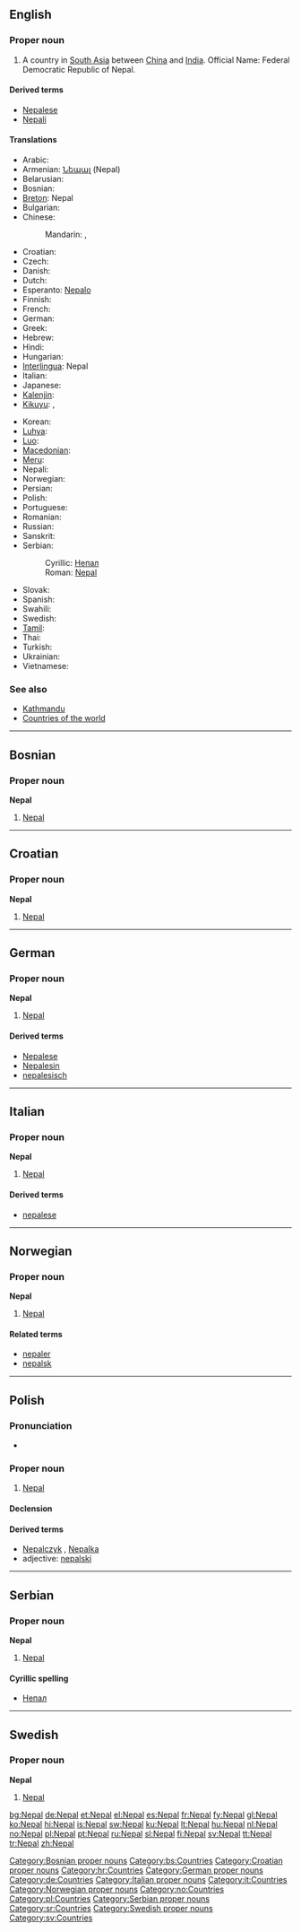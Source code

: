 {{also|Népal}}
==English==
{{wikipedia}}

===Proper noun===
{{en-proper-noun}}

# A country in [[South Asia]] between [[China]] and [[India]]. Official Name: Federal Democratic Republic of Nepal.

====Derived terms====
* [[Nepalese]]
* [[Nepali]]

====Translations====
{{trans-top|Federal Democratic Republic of Nepal}}
* Arabic: {{t|ar|نيبال|m|tr=nibaal|sc=Arab}}
* Armenian: [[Նեպալ]] (Nepal)
* Belarusian: {{t|be|Непал|m|tr=Nepál|sc=Cyrl}}
* Bosnian: {{t-|bs|Nepal|m}}
* [[Breton]]: Nepal
* Bulgarian: {{t|bg|Непал|f|tr=Nepal|sc=Cyrl}}
* Chinese:
*: Mandarin: {{t|zh|尼泊爾|sc=Hani}},  {{t|zh|尼泊尔|tr=Níbó'ěr|sc=Hani}}
* Croatian: {{t-|hr|Nepal|m}}
* Czech: {{t-|cs|Nepál|m}}
* Danish: {{t-|da|Nepal}}
* Dutch: {{t+|nl|Nepal}}
* Esperanto: [[Nepalo]]
* Finnish: {{t+|fi|Nepal}}
* French: {{t+|fr|Népal|m}}
* German: {{t+|de|Nepal}}
* Greek: {{t+|el|Νεπάλ|sc=Grek}}
* Hebrew: {{t|he|נפאל|tr=nepal|sc=Hebr}}
* Hindi: {{t|hi|नेपाल|tr=Nepāl|sc=Deva}}
* Hungarian: {{t+|hu|Nepál}}
* [[Interlingua]]: Nepal
* Italian: {{t-|it|Nepal|m}}
* Japanese: {{t+|ja|ネパール|tr=nepāru|sc=Jpan}}
* [[Kalenjin]]: {{tø|kln|Nepal}}
* [[Kikuyu]]: {{tø|ki|Nepal}},  {{tø|ki|Nepal}}
{{trans-mid}}
* Korean: {{t|ko|네팔|tr=Nepal|sc=Kore}}
* [[Luhya]]: {{tø|luy|Nepal}}
* [[Luo]]: {{tø|luo|Nepal}}
* [[Macedonian]]: {{t+|mk|Непал|m|tr=Népal|sc=Cyrl|xs=Macedonian}}
* [[Meru]]: {{tø|mer|Nepal}}
* Nepali: {{t|ne|नेपाल|tr=Nepāl|sc=Deva}}
* Norwegian: {{t+|no|Nepal}}
* Persian: {{t-|fa|نپال|tr=Nepâl|sc=fa-Arab|xs=Persian}}
* Polish: {{t+|pl|Nepal|m}}
* Portuguese: {{t+|pt|Nepal}}
* Romanian: {{t-|ro|Nepal|n}}
* Russian: {{t+|ru|Непал|m|tr=Nepál|sc=Cyrl}}
* Sanskrit: {{t|sa|नेपाल|sc=Deva}}
* Serbian:
*: Cyrillic: [[Непал#Serbian|Непал]] {{m}}
*: Roman: [[Nepal#Serbian|Nepal]] {{m}}
* Slovak: {{t-|sk|Nepál}}
* Spanish: {{t+|es|Nepal}}
* Swahili: {{t+|sw|Nepal|xs=Swahili}}
* Swedish: {{t+|sv|Nepal}}
* [[Tamil]]: {{t|ta|நேபாளம்|sc=Taml}}
* Thai: {{t|th|ประเทศเนปาล|sc=Thai}}
* Turkish: {{t+|tr|Nepal}}
* Ukrainian: {{t|uk|Непал|m|tr=Nepál|sc=Cyrl}}
* Vietnamese: {{t|vi|Nepal}}
{{trans-bottom}}

===See also===
* [[Kathmandu]]
* [[Appendix:Countries of the world|Countries of the world]]

----

==Bosnian==

===Proper noun===
'''Nepal''' {{m}}

# [[#English|Nepal]]

[[Category:Bosnian proper nouns]]
[[Category:bs:Countries]]

----

==Croatian==

===Proper noun===
'''Nepal''' {{m}}

# [[#English|Nepal]]

[[Category:Croatian proper nouns]]
[[Category:hr:Countries]]

----

==German==
{{wikipedia|lang=de}}

===Proper noun===
'''Nepal''' {{n}}

# [[#English|Nepal]]

====Derived terms====
* [[Nepalese]]
* [[Nepalesin]]
* [[nepalesisch]]

[[Category:German proper nouns]]
[[Category:de:Countries]]

----

==Italian==
{{wikipedia|lang=it}}

===Proper noun===
'''Nepal''' {{m}}

# [[#English|Nepal]]

====Derived terms====
* [[nepalese]]

[[Category:Italian proper nouns]]
[[Category:it:Countries]]

----

==Norwegian==

===Proper noun===
'''Nepal'''

# [[#English|Nepal]]

====Related terms====
* [[nepaler]]
* [[nepalsk]]

[[Category:Norwegian proper nouns]]
[[Category:no:Countries]]

----

==Polish==

===Pronunciation===
* {{IPA|/ˈnɛpal/|lang=pl}}

===Proper noun===
{{infl|pl|proper noun|g=m}}

# [[#English|Nepal]]

====Declension====
{{pl-decl-noun-sing
|Nepal
|Nepalu
|Nepalowi
|Nepal
|Nepalem
|Nepalu
|Nepalu
}}

====Derived terms====
* [[Nepalczyk]] {{m}}, [[Nepalka]] {{f}}
* adjective: [[nepalski]]

[[Category:pl:Countries]]

----

==Serbian==

===Proper noun===
'''Nepal''' {{m}}

# [[#English|Nepal]]

====Cyrillic spelling====
* [[Непал#Serbian|Непал]]

[[Category:Serbian proper nouns]]
[[Category:sr:Countries]]

----

==Swedish==

===Proper noun===
'''Nepal'''

# [[#English|Nepal]]

[[Category:Swedish proper nouns]]
[[Category:sv:Countries]]

[[bg:Nepal]]
[[de:Nepal]]
[[et:Nepal]]
[[el:Nepal]]
[[es:Nepal]]
[[fr:Nepal]]
[[fy:Nepal]]
[[gl:Nepal]]
[[ko:Nepal]]
[[hi:Nepal]]
[[is:Nepal]]
[[sw:Nepal]]
[[ku:Nepal]]
[[lt:Nepal]]
[[hu:Nepal]]
[[nl:Nepal]]
[[no:Nepal]]
[[pl:Nepal]]
[[pt:Nepal]]
[[ru:Nepal]]
[[sl:Nepal]]
[[fi:Nepal]]
[[sv:Nepal]]
[[tt:Nepal]]
[[tr:Nepal]]
[[zh:Nepal]]